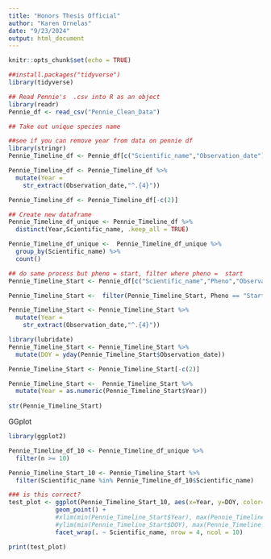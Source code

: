 ```yaml
---
title: "Honors Thesis Official"
author: "Karen Ornelas"
date: "9/23/2024"
output: html_document
---
```


```r
knitr::opts_chunk$set(echo = TRUE)
```

```r
##install.packages("tidyverse")
library(tidyverse)
```


```r
## Read Pennie's  .csv into R as an object
library(readr)
Pennie_df <- read_csv("Pennie_Clean_Data")
```


```r
## Take out unique species name

```


```r
##see if you can remove year from data on pennie df
library(stringr)
Pennie_Timeline_df <- Pennie_df[c("Scientific_name","Observation_date")]

Pennie_Timeline_df <- Pennie_Timeline_df %>%
  mutate(Year = 
    str_extract(Observation_date,"^.{4}"))

Pennie_Timeline_df <- Pennie_Timeline_df[-c(2)]

```


```r
## Create new dataframe
Pennie_Timeline_df_unique <- Pennie_Timeline_df %>%
  distinct(Year,Scientific_name, .keep_all = TRUE)

```


```r
Pennie_Timeline_df_unique <-  Pennie_Timeline_df_unique %>% 
  group_by(Scientific_name) %>%
  count()

```


```r
## do same process but pheno = start, filter where pheno =  start 
Pennie_Timeline_Start <- Pennie_df[c("Scientific_name","Pheno","Observation_date")]

Pennie_Timeline_Start <-  filter(Pennie_Timeline_Start, Pheno == "Start")

Pennie_Timeline_Start <- Pennie_Timeline_Start %>%
  mutate(Year = 
    str_extract(Observation_date,"^.{4}"))

library(lubridate)
Pennie_Timeline_Start <- Pennie_Timeline_Start %>%
  mutate(DOY = yday(Pennie_Timeline_Start$Observation_date))

Pennie_Timeline_Start <- Pennie_Timeline_Start[-c(2)]

Pennie_Timeline_Start <-  Pennie_Timeline_Start %>% 
  mutate(Year = as.numeric(Pennie_Timeline_Start$Year))  
         
str(Pennie_Timeline_Start)


```

GGplot
```r
library(ggplot2)

Pennie_Timeline_df_10 <- Pennie_Timeline_df_unique %>% 
  filter(n >= 10)

Pennie_Timeline_Start_10 <- Pennie_Timeline_Start %>% 
  filter(Scientific_name %in% Pennie_Timeline_df_10$Scientific_name)

### is this correct?
test_plot <- ggplot(Pennie_Timeline_Start_10, aes(x=Year, y=DOY, color=Scientific_name)) +
             geom_point() +
             #xlim(min(Pennie_Timeline_Start$Year), max(Pennie_Timeline_Start$Year)) +
             #ylim(min(Pennie_Timeline_Start$DOY), max(Pennie_Timeline_Start$DOY)) +
             facet_wrap(. ~ Scientific_name, nrow = 4, ncol = 10)

print(test_plot)
```


```r
```

